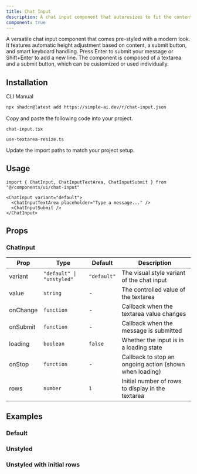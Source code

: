 ```yaml
---
title: Chat Input
description: A chat input component that autoresizes to fit the content and features a submit button.
component: true
---
```


<ComponentPreview name="chat-input-demo" description="A chat input component." />

A versatile chat input component that comes pre-styled with a modern look. It features automatic height adjustment based on content, a submit button, and smart keyboard handling. Press Enter to submit your message or Shift+Enter to add a new line. The component is composed of a textarea and a submit button, which can be customized or used individually.


## Installation

<CodeTabs>

<TabsList>
  <TabsTrigger value="cli">CLI</TabsTrigger>
  <TabsTrigger value="manual">Manual</TabsTrigger>
</TabsList>
<TabsContent value="cli">

```bash
npx shadcn@latest add https://simple-ai.dev/r/chat-input.json
```

</TabsContent>

<TabsContent value="manual">

<Steps>

<Step>Copy and paste the following code into your project.</Step>

`chat-input.tsx`

<ComponentSource name="chat-input" />

`use-textarea-resize.ts`

<ComponentSource name="use-textarea-resize" />

<Step>Update the import paths to match your project setup.</Step>

</Steps>

</TabsContent>

</CodeTabs>

## Usage

```tsx
import { ChatInput, ChatInputTextArea, ChatInputSubmit } from "@/components/ui/chat-input"
```

```tsx
<ChatInput variant="default">
  <ChatInputTextArea placeholder="Type a message..." />
  <ChatInputSubmit />
</ChatInput>
```

## Props

### ChatInput

| Prop      | Type                     | Default     | Description                                               |
| --------- | ------------------------ | ----------- | --------------------------------------------------------- |
| variant   | `"default" \| "unstyled"` | `"default"` | The visual style variant of the chat input                |
| value     | `string`                 | -           | The controlled value of the textarea                      |
| onChange  | `function`               | -           | Callback when the textarea value changes                  |
| onSubmit  | `function`               | -           | Callback when the message is submitted                    |
| loading   | `boolean`                | `false`     | Whether the input is in a loading state                   |
| onStop    | `function`               | -           | Callback to stop an ongoing action (shown when loading)   |
| rows      | `number`                 | `1`         | Initial number of rows to display in the textarea         |

## Examples

### Default

<ComponentPreview name="chat-input-demo" />

### Unstyled

<ComponentPreview name="chat-input-unstyled" />

### Unstyled with initial rows

<ComponentPreview name="chat-input-unstyled-initial-rows" />
